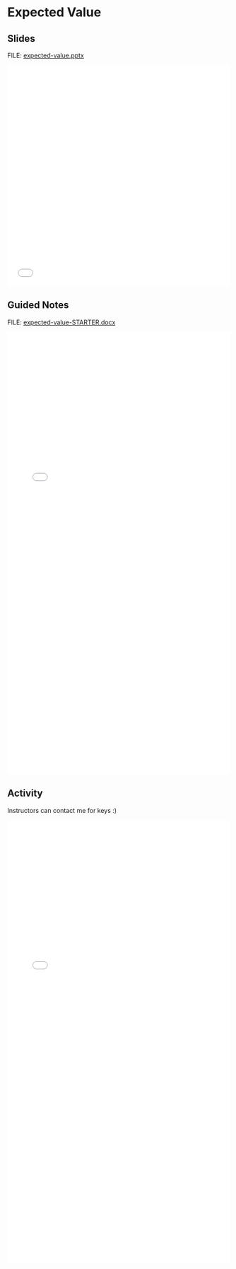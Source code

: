 # Expected Value {.unnumbered}

## Slides

FILE: [expected-value.pptx](https://github.com/coltongearhart/math125/blob/main/probability/expected-value.pptx)

<embed src="probability/expected-value.pdf" type="application/pdf" width="100%" height="500px"></embed>

## Guided Notes

FILE: [expected-value-STARTER.docx](https://github.com/coltongearhart/math125/blob/main/probability/expected-value-STARTER.docx)

<embed src="probability/expected-value-COMPLETED.pdf" type="application/pdf" width="100%" height="1000px"></embed>

## Activity

Instructors can contact me for keys :)

<embed src="probability/activities/expected-value.pdf" type="application/pdf" width="100%" height="1000px"></embed>